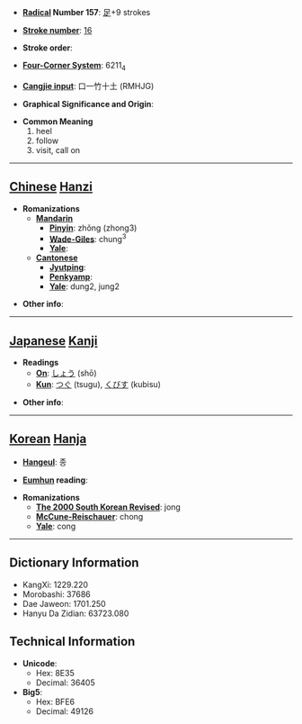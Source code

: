 * '''[[Wiktionary:Chinese radical index| Radical]] Number 157''': [[Wiktionary:Chinese radical index 足|足]]+9 strokes

* '''[[Wiktionary:Chinese total strokes index|Stroke number]]''': [[Wiktionary:Chinese total strokes index 16|16]]

* '''Stroke order''': 

* '''[[Wiktionary:Chinese four corner index|Four-Corner System]]''': 6211<sub>4</sub>

* '''[[Wiktionary:Chinese Cangjie index|Cangjie input]]''': 口一竹十土 (RMHJG)

* '''Graphical Significance and Origin''': 

* '''Common Meaning'''
*#heel
*# follow
*# visit, call on


----

== [[Chinese]] [[Hanzi]] ==

* '''Romanizations'''
** '''[[Mandarin]]'''
*** '''[[Pinyin]]''': zhǒng (zhong3)
*** '''[[Wade-Giles]]''': chung<sup>3</sup>
*** '''[[Yale]]''': 
** '''[[Cantonese]]'''
*** '''[[Jyutping]]''':
*** '''[[Penkyamp]]''': 
*** '''[[Yale]]''': dung2, jung2

* '''Other info''': 

----

== [[Japanese]] [[Kanji]] ==

* '''Readings'''
** '''[[On]]''': [[しょう]] (shō)
** '''[[Kun]]''': [[つぐ]] (tsugu), [[くびす]] (kubisu)

* '''Other info''':  

----

== [[Korean]] [[Hanja]] ==

* '''[[Hangeul]]''': 종

* '''[[Eumhun]] reading''': 

* '''Romanizations'''
** '''[[The 2000 South Korean Revised Romanization|The 2000 South Korean Revised]]''': jong
** '''[[McCune-Reischauer]]''': chong
** '''[[Yale]]''': cong

----

== Dictionary Information ==

* KangXi: 1229.220
* Morobashi: 37686
* Dae Jaweon: 1701.250
* Hanyu Da Zidian: 63723.080

== Technical Information ==

* '''Unicode''':
** Hex: 8E35
** Decimal: 36405
* '''Big5''':
** Hex: BFE6
** Decimal: 49126